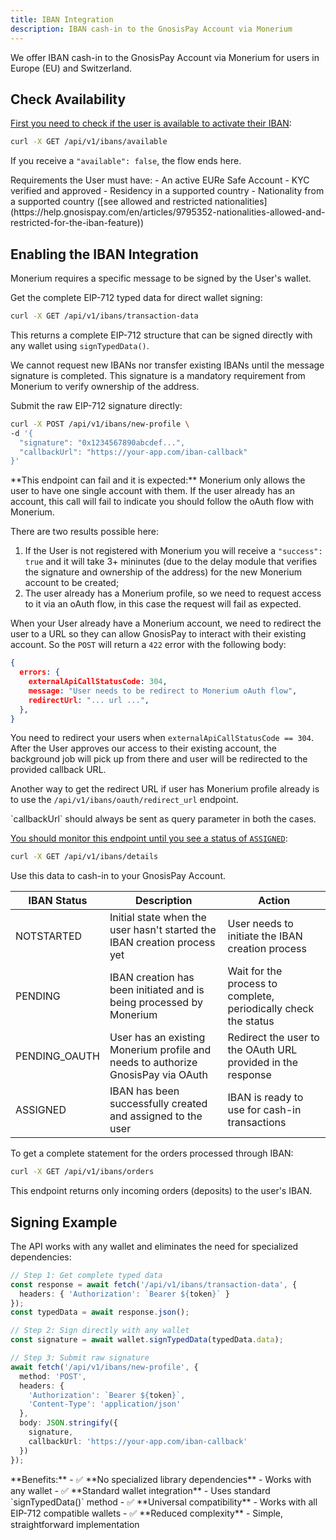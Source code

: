 ```yaml
---
title: IBAN Integration
description: IBAN cash-in to the GnosisPay Account via Monerium
---
```


We offer IBAN cash-in to the GnosisPay Account via Monerium for users in Europe (EU) and Switzerland.

## Check Availability

[First you need to check if the user is available to activate their IBAN](/api-reference/iban/check-iban-availability):

```bash cURL
curl -X GET /api/v1/ibans/available
```

If you receive a `"available": false`, the flow ends here.

<Warning>
Requirements the User must have:
- An active EURe Safe Account
- KYC verified and approved
- Residency in a supported country
- Nationality from a supported country ([see allowed and restricted nationalities](https://help.gnosispay.com/en/articles/9795352-nationalities-allowed-and-restricted-for-the-iban-feature))
</Warning>

## Enabling the IBAN Integration


<Steps titleSize="h3">
<Step title="Signing the Monerium message">

Monerium requires a specific message to be signed by the User's wallet.

Get the complete EIP-712 typed data for direct wallet signing:

```bash cURL
curl -X GET /api/v1/ibans/transaction-data
```

This returns a complete EIP-712 structure that can be signed directly with any wallet using `signTypedData()`.

<Warning>
We cannot request new IBANs nor transfer existing IBANs until the message signature is completed. This signature is a mandatory requirement from Monerium to verify ownership of the address.
</Warning>
</Step>
<Step title="Request the IBAN from Monerium">

Submit the raw EIP-712 signature directly:

```bash cURL
curl -X POST /api/v1/ibans/new-profile \
-d '{
  "signature": "0x1234567890abcdef...",
  "callbackUrl": "https://your-app.com/iban-callback"
}'
```
<Warning>
**This endpoint can fail and it is expected:** Monerium only allows the user to have one single account with them. If the user already has an account, this call will fail to indicate you should follow the oAuth flow with Monerium.
</Warning>

There are two results possible here: 

1. If the User is not registered with Monerium you will receive a `"success": true` and it will take 3+ mininutes (due to the delay module that verifies the signature and ownership of the address) for the new Monerium account to be created;
2. The user already has a Monerium profile, so we need to request access to it via an oAuth flow, in this case the request will fail as expected.

When your User already have a Monerium account, we need to redirect the user to a URL so they can allow GnosisPay to interact with
their existing account. So the `POST` will return a `422` error with the following body:

```json
{
  errors: {
    externalApiCallStatusCode: 304,
    message: "User needs to be redirect to Monerium oAuth flow",
    redirectUrl: "... url ...",
  },
}
```

You need to redirect your users when `externalApiCallStatusCode == 304`.
After the User approves our access to their existing account, the background job will pick up from there and user will be redirected to the provided callback URL.

Another way to get the redirect URL if user has Monerium profile already is to use the `/api/v1/ibans/oauth/redirect_url` endpoint.

<Note>
`callbackUrl` should always be sent as query parameter in both the cases.
</Note>

</Step>
<Step title="Get the IBAN number, BIC, Status and Connected Blockchain Address where funds are sent">

[You should monitor this endpoint until you see a status of `ASSIGNED`](/api-reference/iban/retrieve-iban-details):

```bash cURL
curl -X GET /api/v1/ibans/details
```

Use this data to cash-in to your GnosisPay Account.

| IBAN Status | Description | Action |
| ------------- | -------------- | -------------- |
| NOTSTARTED | Initial state when the user hasn't started the IBAN creation process yet | User needs to initiate the IBAN creation process |
| PENDING | IBAN creation has been initiated and is being processed by Monerium | Wait for the process to complete, periodically check the status |
| PENDING_OAUTH | User has an existing Monerium profile and needs to authorize GnosisPay via OAuth | Redirect the user to the OAuth URL provided in the response |
| ASSIGNED | IBAN has been successfully created and assigned to the user | IBAN is ready to use for cash-in transactions |
</Step>
<Step title="Get the IBAN Statement (Orders list)">

To get a complete statement for the orders processed through IBAN:

```bash cURL
curl -X GET /api/v1/ibans/orders
```

<Note>
This endpoint returns only incoming orders (deposits) to the user's IBAN.
</Note>
</Step>
</Steps>


## Signing Example

The API works with any wallet and eliminates the need for specialized dependencies:

```typescript
// Step 1: Get complete typed data
const response = await fetch('/api/v1/ibans/transaction-data', {
  headers: { 'Authorization': `Bearer ${token}` }
});
const typedData = await response.json();

// Step 2: Sign directly with any wallet
const signature = await wallet.signTypedData(typedData.data);

// Step 3: Submit raw signature
await fetch('/api/v1/ibans/new-profile', {
  method: 'POST',
  headers: { 
    'Authorization': `Bearer ${token}`,
    'Content-Type': 'application/json'
  },
  body: JSON.stringify({
    signature,
    callbackUrl: 'https://your-app.com/iban-callback'
  })
});
```

<Info>
**Benefits:**
- ✅ **No specialized library dependencies** - Works with any wallet
- ✅ **Standard wallet integration** - Uses standard `signTypedData()` method
- ✅ **Universal compatibility** - Works with all EIP-712 compatible wallets
- ✅ **Reduced complexity** - Simple, straightforward implementation
</Info>